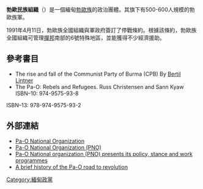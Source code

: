 {{Infobox organization
| name          = 勃歐民族組織
| bgcolor       = <!-- header background color -->
| fgcolor       = <!-- header text color -->
| image         = Flag of the Pa-O National Organisation.svg
| image_border  = 
| size          = <!-- default 200px -->
| alt           = Flag of the Pa-O National Organization
| caption       = 勃歐民族組織旗帜
| map           = <!-- optional -->
| msize         = <!-- map size, optional, default 250px -->
| malt          = <!-- map alt text -->
| mcaption      = <!-- optional -->
| map2          = 
| abbreviation  = PNO
| motto         = 
| predecessor   = 
| successor     = 
| formation     = <!-- {{Start date and years ago|YYYY|MM|DD}} -->
| extinction    = <!-- date of extinction, optional -->
| type          = 民族組織
| status        = <!-- ad hoc, treaty, foundation, etc -->
| purpose       = <!-- focus as e.g. humanitarian, peacekeeping, etc -->
| headquarters  = 
| location      = 
| coords        = <!-- Coordinates of location using a coordinates template -->
| region_served = {{Flag|緬甸}}[[撣邦|撣邦]][[勃歐自治區|勃歐自治區]]
| membership    = 
| language      = <!-- official languages -->
| general       = <!-- Secretary General -->
| leader_title  = 主席
| leader_name   = [[Aung_Kham_Hti|Aung Kham Hti]]
| leader_title2 = 
| leader_name2  = 
| leader_title3 = 
| leader_name3  = 
| leader_title4 = 
| leader_name4  = 
| key_people    = 
| main_organ    = <!-- gral. assembly, board of directors, etc -->
| parent_organization = <!-- if one -->
| affiliations  = 勃歐族軍
|seats1_title = [[緬甸聯邦議會|緬甸上議院]]席次
|seats1 = {{Infobox political party/seats|0|224|hex=#298000}}
|seats2_title = [[緬甸聯邦議會|緬甸下議院]]席次
|seats2 = {{Infobox political party/seats|3|440|hex=#298000}}
| budget        = 
| num_staff     = 
| num_volunteers = 
| website       = 
| remarks       = 
| former name   = 
}}

'''勃歐民族組織'''（{{lang-my|ပအိုဝ်း အမျိုးသား အဖွဲ့ချုပ်}}）是一個緬甸[[勃歐族|勃歐族]]的政治團體。其旗下有500-600人規模的勃歐族軍。

1991年4月11日，勃歐族全國組織與軍政府簽訂了停戰條約。根據該條約，勃歐族全國組織可管理[[撣邦|撣邦]]南部的6號特殊地區，並能獲得不少經濟援助。

==參考書目==
*The rise and fall of the Communist Party of Burma (CPB) By [[Bertil_Lintner|Bertil Lintner]]
*The Pa-O: Rebels and Refugees. Russ Christensen and Sann Kyaw ISBN–10: 974-9575-93-8
ISBN–13: 978-974-9575-93-2

==外部連結==
* [https://web.archive.org/web/20130408123045/http://mizzima.com/political-pro/new-parties/pno.html Pa-O National Organization]
* [http://paomagazine08.blogspot.com/2008/01/pa-o-army.html Pa-O National Organization (PNO)]{{Dead link|date=2018年11月 |bot=InternetArchiveBot |fix-attempted=yes }}
* [https://web.archive.org/web/20160304002605/http://www.altsean.org/Docs/2010%20Elections%20Campaign%20Messages/PaO%20National%20Organization.pdf Pa-O National organization (PNO) presents its policy, stance and work programmes]
* [https://web.archive.org/web/20121025230205/http://www.mizzima.com/edop/commentary/5654-a-brief-history-of-the-pa-o-road-to-revolution.html A brief history of the Pa-O road to revolution]

{{緬甸政黨}}

[[Category:緬甸政黨|Category:緬甸政黨]]